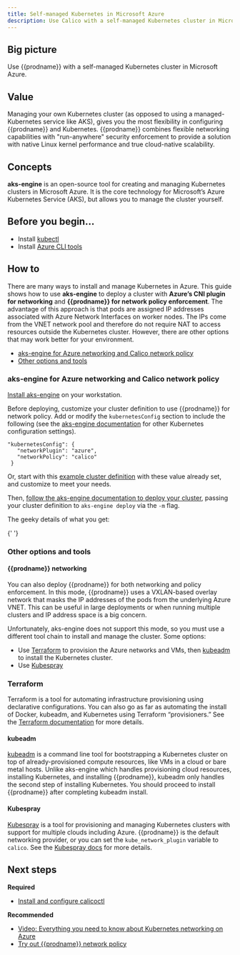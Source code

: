 ```yaml
---
title: Self-managed Kubernetes in Microsoft Azure
description: Use Calico with a self-managed Kubernetes cluster in Microsoft Azure.
---
```


## Big picture

Use {{prodname}} with a self-managed Kubernetes cluster in Microsoft Azure.

## Value

Managing your own Kubernetes cluster (as opposed to using a managed-Kubernetes service like AKS), gives you the most flexibility in configuring {{prodname}} and Kubernetes. {{prodname}} combines flexible networking capabilities with "run-anywhere" security enforcement to provide a solution with native Linux kernel performance and true cloud-native scalability.

## Concepts

**aks-engine** is an open-source tool for creating and managing Kubernetes clusters in Microsoft Azure. It is the core technology for Microsoft’s Azure Kubernetes Service (AKS), but allows you to manage the cluster yourself.

## Before you begin...

- Install [kubectl](https://kubernetes.io/docs/tasks/tools/install-kubectl/)
- Install [Azure CLI tools](https://docs.microsoft.com/en-us/cli/azure/install-azure-cli)

## How to

There are many ways to install and manage Kubernetes in Azure. This guide shows how to use **aks-engine** to deploy a cluster with **Azure’s CNI plugin for networking** and **{{prodname}} for network policy enforcement**. The advantage of this approach is that pods are assigned IP addresses associated with Azure Network Interfaces on worker nodes. The IPs come from the VNET network pool and therefore do not require NAT to access resources outside the Kubernetes cluster. However, there are other options that may work better for your environment.

- [aks-engine for Azure networking and Calico network policy](#aks-engine-for-azure-networking-and-calico-network-policy)
- [Other options and tools](#other-options-and-tools)

### aks-engine for Azure networking and Calico network policy

[Install aks-engine](https://github.com/Azure/aks-engine/blob/master/docs/tutorials/quickstart.md#install-aks-engine) on your workstation.

Before deploying, customize your cluster definition to use {{prodname}} for network policy. Add or modify the `kubernetesConfig` section to include the following (see the [aks-engine documentation](https://github.com/Azure/aks-engine/blob/master/docs/topics/clusterdefinitions.md#kubernetesconfig) for other Kubernetes configuration settings).

```
"kubernetesConfig": {
   "networkPlugin": "azure",
   "networkPolicy": "calico"
 }
```

Or, start with this [example cluster definition](https://github.com/Azure/aks-engine/blob/master/examples/networkpolicy/kubernetes-calico-azure.json) with these value already set, and customize to meet your needs.

Then, [follow the aks-engine documentation to deploy your cluster](https://github.com/Azure/aks-engine/blob/master/docs/tutorials/quickstart.md#deploy), passing your cluster definition to `aks-engine deploy` via the `-m` flag.

The geeky details of what you get:

<GeekDetails
  prodname='{{prodname}}'
  details='Policy:Calico,IPAM:Azure,CNI:Azure,Overlay:No,Routing:VPC Native,Datastore:Kubernetes'
/>{' '}

### Other options and tools

#### {{prodname}} networking

You can also deploy {{prodname}} for both networking and policy enforcement. In this mode, {{prodname}} uses a VXLAN-based overlay network that masks the IP addresses of the pods from the underlying Azure VNET. This can be useful in large deployments or when running multiple clusters and IP address space is a big concern.

Unfortunately, aks-engine does not support this mode, so you must use a different tool chain to install and manage the cluster. Some options:

- Use [Terraform](#terraform) to provision the Azure networks and VMs, then [kubeadm](#kubeadm) to install the Kubernetes cluster.
- Use [Kubespray](#kubespray)

### Terraform

Terraform is a tool for automating infrastructure provisioning using declarative configurations. You can also go as far as automating the install of Docker, kubeadm, and Kubernetes using Terraform “provisioners.” See the [Terraform documentation](https://www.terraform.io/docs/index.html) for more details.

#### kubeadm

[kubeadm](https://kubernetes.io/docs/setup/production-environment/tools/kubeadm/) is a command line tool for bootstrapping a Kubernetes cluster on top of already-provisioned compute resources, like VMs in a cloud or bare metal hosts. Unlike aks-engine which handles provisioning cloud resources, installing Kubernetes, and installing {{prodname}}, kubeadm only handles the second step of installing Kubernetes. You should proceed to install {{prodname}} after completing kubeadm install.

#### Kubespray

[Kubespray](https://kubespray.io/) is a tool for provisioning and managing Kubernetes clusters with support for multiple clouds including Azure. {{prodname}} is the default networking provider, or you can set the `kube_network_plugin` variable to `calico`. See the [Kubespray docs](https://kubespray.io/#/?id=network-plugins) for more details.

## Next steps

**Required**

- [Install and configure calicoctl](../../../maintenance/calicoctl/install.mdx)

**Recommended**

- [Video: Everything you need to know about Kubernetes networking on Azure](https://www.projectcalico.org/everything-you-need-to-know-about-kubernetes-networking-on-azure/)
- [Try out {{prodname}} network policy](../../../security/get-started/calico-policy/calico-network-policy.mdx)
